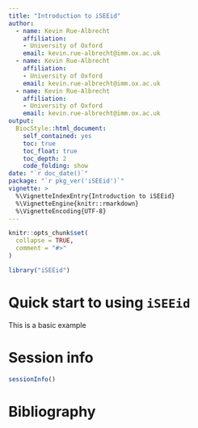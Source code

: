 ```yaml
---
title: "Introduction to iSEEid"
author: 
  - name: Kevin Rue-Albrecht
    affiliation:
    - University of Oxford
    email: kevin.rue-albrecht@imm.ox.ac.uk
  - name: Kevin Rue-Albrecht
    affiliation:
    - University of Oxford
    email: kevin.rue-albrecht@imm.ox.ac.uk
  - name: Kevin Rue-Albrecht
    affiliation:
    - University of Oxford
    email: kevin.rue-albrecht@imm.ox.ac.uk
output: 
  BiocStyle::html_document:
    self_contained: yes
    toc: true
    toc_float: true
    toc_depth: 2
    code_folding: show
date: "`r doc_date()`"
package: "`r pkg_ver('iSEEid')`"
vignette: >
  %\VignetteIndexEntry{Introduction to iSEEid}
  %\VignetteEngine{knitr::rmarkdown}
  %\VignetteEncoding{UTF-8}  
---
```


```r
knitr::opts_chunk$set(
  collapse = TRUE,
  comment = "#>"
)
```

```r
library("iSEEid")
```

# Quick start to using `iSEEid`

This is a basic example

# Session info {-}

```r
sessionInfo()
```

# Bibliography
